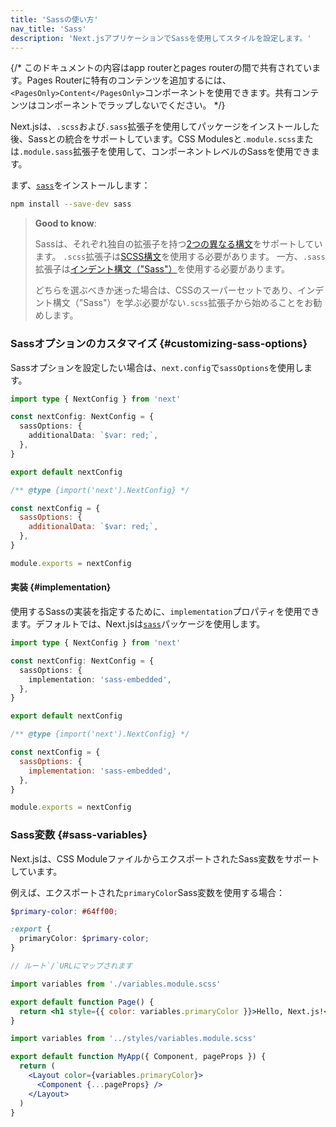 ```yaml
---
title: 'Sassの使い方'
nav_title: 'Sass'
description: 'Next.jsアプリケーションでSassを使用してスタイルを設定します。'
---
```


{/* このドキュメントの内容はapp routerとpages routerの間で共有されています。Pages Routerに特有のコンテンツを追加するには、`<PagesOnly>Content</PagesOnly>`コンポーネントを使用できます。共有コンテンツはコンポーネントでラップしないでください。 */}

Next.jsは、`.scss`および`.sass`拡張子を使用してパッケージをインストールした後、Sassとの統合をサポートしています。CSS Modulesと`.module.scss`または`.module.sass`拡張子を使用して、コンポーネントレベルのSassを使用できます。

まず、[`sass`](https://github.com/sass/sass)をインストールします：

```bash title="Terminal"
npm install --save-dev sass
```

> **Good to know**:
>
> Sassは、それぞれ独自の拡張子を持つ[2つの異なる構文](https://sass-lang.com/documentation/syntax)をサポートしています。
> `.scss`拡張子は[SCSS構文](https://sass-lang.com/documentation/syntax#scss)を使用する必要があります。
> 一方、`.sass`拡張子は[インデント構文（"Sass"）](https://sass-lang.com/documentation/syntax#the-indented-syntax)を使用する必要があります。
>
> どちらを選ぶべきか迷った場合は、CSSのスーパーセットであり、インデント構文（"Sass"）を学ぶ必要がない`.scss`拡張子から始めることをお勧めします。

### Sassオプションのカスタマイズ {#customizing-sass-options}

Sassオプションを設定したい場合は、`next.config`で`sassOptions`を使用します。

<Tabs>
<TabItem value="ts" label="TypeScript">

```ts title="next.config.ts" switcher
import type { NextConfig } from 'next'

const nextConfig: NextConfig = {
  sassOptions: {
    additionalData: `$var: red;`,
  },
}

export default nextConfig
```

</TabItem>
<TabItem value="js" label="JavaScript">

```js title="next.config.js" switcher
/** @type {import('next').NextConfig} */

const nextConfig = {
  sassOptions: {
    additionalData: `$var: red;`,
  },
}

module.exports = nextConfig
```

</TabItem>
</Tabs>

#### 実装 {#implementation}

使用するSassの実装を指定するために、`implementation`プロパティを使用できます。デフォルトでは、Next.jsは[`sass`](https://www.npmjs.com/package/sass)パッケージを使用します。

<Tabs>
<TabItem value="ts" label="TypeScript">

```ts title="next.config.ts" switcher
import type { NextConfig } from 'next'

const nextConfig: NextConfig = {
  sassOptions: {
    implementation: 'sass-embedded',
  },
}

export default nextConfig
```

</TabItem>
<TabItem value="js" label="JavaScript">

```js title="next.config.js" switcher
/** @type {import('next').NextConfig} */

const nextConfig = {
  sassOptions: {
    implementation: 'sass-embedded',
  },
}

module.exports = nextConfig
```

</TabItem>
</Tabs>

### Sass変数 {#sass-variables}

Next.jsは、CSS ModuleファイルからエクスポートされたSass変数をサポートしています。

例えば、エクスポートされた`primaryColor`Sass変数を使用する場合：

```scss title="app/variables.module.scss"
$primary-color: #64ff00;

:export {
  primaryColor: $primary-color;
}
```

<AppOnly>

```jsx title="app/page.js"
// ルート`/`URLにマップされます

import variables from './variables.module.scss'

export default function Page() {
  return <h1 style={{ color: variables.primaryColor }}>Hello, Next.js!</h1>
}
```

</AppOnly>

<PagesOnly>

```jsx title="pages/_app.js"
import variables from '../styles/variables.module.scss'

export default function MyApp({ Component, pageProps }) {
  return (
    <Layout color={variables.primaryColor}>
      <Component {...pageProps} />
    </Layout>
  )
}
```

</PagesOnly>
